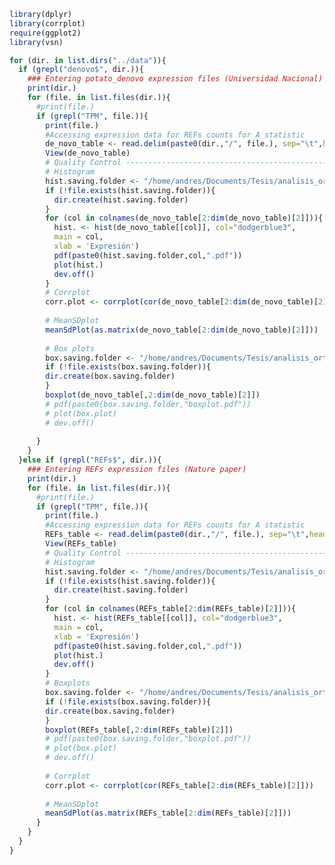 ```r
library(dplyr)
library(corrplot)
require(ggplot2)
library(vsn)
```


```r
for (dir. in list.dirs("../data")){
  if (grepl("denovo$", dir.)){
    ### Entering potato_denovo expression files (Universidad Nacional)
    print(dir.)
    for (file. in list.files(dir.)){
      #print(file.)
      if (grepl("TPM", file.)){
        print(file.)
        #Accessing expression data for REFs counts for A statistic
        de_novo_table <- read.delim(paste0(dir.,"/", file.), sep="\t",header=TRUE, na.strings="") %>% select("Row.Labels", starts_with("A"))
        View(de_novo_table)
        # Quality Control ------------------------------------------------------------
        # Histogram
        hist.saving.folder <- "/home/andres/Documents/Tesis/analisis_ortogrupos/results/quality_control/de_novo/histogram/"
        if (!file.exists(hist.saving.folder)){
          dir.create(hist.saving.folder)
        }
        for (col in colnames(de_novo_table[2:dim(de_novo_table)[2]])){
          hist. <- hist(de_novo_table[[col]], col="dodgerblue3",
          main = col,
          xlab = 'Expresión')
          pdf(paste0(hist.saving.folder,col,".pdf"))
          plot(hist.)
          dev.off()
        }
        # Corrplot
        corr.plot <- corrplot(cor(de_novo_table[2:dim(de_novo_table)[2]]))
        
        # MeanSDplot
        meanSdPlot(as.matrix(de_novo_table[2:dim(de_novo_table)[2]]))
        
        # Box plots
        box.saving.folder <- "/home/andres/Documents/Tesis/analisis_ortogrupos/results/quality_control/de_novo/Boxplots/"
        if (!file.exists(box.saving.folder)){
        dir.create(box.saving.folder)
        }
        boxplot(de_novo_table[,2:dim(de_novo_table)[2]])
        # pdf(paste0(box.saving.folder,"boxplot.pdf"))
        # plot(box.plot)
        # dev.off()
      
      }
    }
  }else if (grepl("REFs$", dir.)){
    ### Entering REFs expression files (Nature paper)
    print(dir.)
    for (file. in list.files(dir.)){
      #print(file.)
      if (grepl("TPM", file.)){
        print(file.)
        #Accessing expression data for REFs counts for A statistic
        REFs_table <- read.delim(paste0(dir.,"/", file.), sep="\t",header=TRUE, na.strings="") %>% select("HOG_ID", starts_with("A"))
        View(REFs_table)
        # Quality Control ------------------------------------------------------------
        # Histogram
        hist.saving.folder <- "/home/andres/Documents/Tesis/analisis_ortogrupos/results/quality_control/REFs/histogram/"
        if (!file.exists(hist.saving.folder)){
          dir.create(hist.saving.folder)
        }
        for (col in colnames(REFs_table[2:dim(REFs_table)[2]])){
          hist. <- hist(REFs_table[[col]], col="dodgerblue3",
          main = col,
          xlab = 'Expresión')
          pdf(paste0(hist.saving.folder,col,".pdf"))
          plot(hist.)
          dev.off()
        }
        # Boxplots
        box.saving.folder <- "/home/andres/Documents/Tesis/analisis_ortogrupos/results/quality_control/de_novo/Boxplots/"
        if (!file.exists(box.saving.folder)){
        dir.create(box.saving.folder)
        }
        boxplot(REFs_table[,2:dim(REFs_table)[2]])
        # pdf(paste0(box.saving.folder,"boxplot.pdf"))
        # plot(box.plot)
        # dev.off()
        
        # Corrplot
        corr.plot <- corrplot(cor(REFs_table[2:dim(REFs_table)[2]]))
        
        # MeanSDplot
        meanSdPlot(as.matrix(REFs_table[2:dim(REFs_table)[2]]))
      }
    }
  }
}
```

